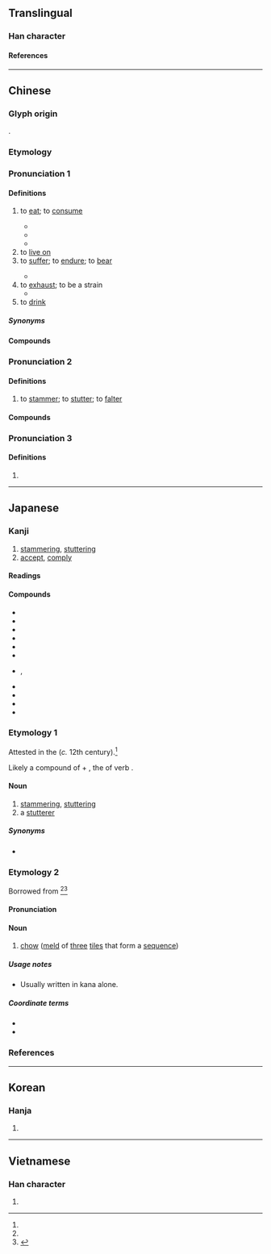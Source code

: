 {{also|喫}}
{{character info/new}}
==Translingual==
{{stroke order|strokes=6}}

===Han character===
{{Han char|rn=30|rad=口|as=03|sn=6|four=68017|canj=RON|ids=⿰口乞}}

====References====
{{Han ref|kx=0174.170|dkj=03280|dj=0387.100|hdz=10579.050|uh=5403}}

----

==Chinese==

===Glyph origin===
{{Han etym}}
{{Han compound|口|乞|ls=psc|c1=s|c2=p}}.
{{zh-wp}}

===Etymology===
{{rfe|zh|how are the different pronunciations related? to stutter > to eat one's sounds (Schuessler, 2007)? STEDT seems to relate "to eat" to *m-dz(y)a-k/n/t/s (EAT / FOOD / FEED / RICE)}}

===Pronunciation 1===
{{zh-forms|t2=喫|alt=切-Shanghai,吔:jaak3}}
{{zh-pron
|m=chī
|m-s=ci2
|dg=чы1
|c=hek3,jaak3
|c_note=jaak3 - colloquial
|c-t=hiak1
|g=qiah6
|g_note=Often written as {{lang|zh|喫}}
|j=ceh4
|mn=xm,qz,zz:khit/xm:khek/qz:khiak
|mn-t=ngeg4
|w=4qiq
|x=qia6
|mc=
|ma=y
|cat=v
}}

====Definitions====
{{zh-hanzi}}

# to [[eat]]; to [[consume]]
#: {{zh-x|他 很 喜歡 吃飯。|He loves to '''eat'''.}}
#: {{zh-x|你 吃飯 了 嗎？|Have you eaten? (also a greeting)}}
#* {{zh-x|你 吃 過 飯 嗎？|Have you eaten? (also a greeting)}}
#* {{zh-x|儂 飯 吃 過 了 𠲎？|Have you eaten? (also a greeting)|SH}}
#* {{zh-x|排 排 坐，吃 果果。|Let's sit together and '''eat''' fruits.|C|ref={{lang|zh|《排排坐》}}, traditional children's song}}
# to [[live on]]
# to [[suffer]]; to [[endure]]; to [[bear]]
#: {{zh-x|吃苦|to endure hardship}}
#: {{zh-x|吃虧|to suffer losses, to be at a disadvantage}}
#* {{zh-x|他 胸口 吃 了 一 槍。|He '''took''' a bullet in the chest.}}
# to [[exhaust]]; to be a strain
#* {{zh-x|@Chrome 吃 內存。|Chrome is a memory '''hog'''.}}
# to [[drink]]

=====Synonyms=====
{{zh-dial}}
{{zh-dial|喝}}

====Compounds====
{{zh-der|吃白飯|吃白眼|吃敗仗|吃飽|吃飽了撐的|吃閉門羹|吃不到|吃不得|吃不動|吃不慣|吃不好|吃不開|吃不來|吃不了，兜著走|吃不了|吃不起|吃不上|吃不透|吃不下|吃不消|吃不住|吃茶|吃吃喝喝|吃醋|吃大鍋飯|吃刀|吃得開|吃得苦中苦，方為人上人|吃得來|吃得了|吃得下|吃得消|吃得住|吃掉|吃定心丸|吃豆腐|吃獨食|吃兒|吃耳光|吃飯|吃乾醋|吃乾飯|吃功夫|吃官司|吃管子|吃慣|吃好|吃喝兒|吃喝嫖賭|吃喝玩樂|吃黑棗兒|吃後悔藥|吃花酒|吃皇糧|吃回扣|吃回頭草|吃葷|吃貨|吃緊|吃勁|吃驚|吃酒|吃開口飯|吃糠咽菜|吃客|吃空額|吃苦|吃苦頭|吃虧|吃勞保|吃老本|吃纍|吃裏爬外|吃力|吃零食|吃零嘴|吃碼頭|吃悶虧|吃膩|吃偏飯|吃槍藥|吃槍子|吃青|吃青春飯|吃請|吃人家的嘴軟，拿人家的手短|吃軟不吃硬|吃軟飯|吃傷|吃商品糧|吃食|吃食堂|吃水|吃水不忘掘井人|吃素|吃透|吃席|吃喜酒|吃閒飯|吃現成飯|吃相|吃香|吃小虧，占大便宜|吃小灶|吃心|吃鴨蛋|吃啞巴虧|吃一驚|吃一塹，長一智|吃贓|吃齋|吃著碗裏，望著鍋裏|吃重|吃主|吃住|吃租|吃嘴|吃罪|街頭小吃|吃口|吃味兒|吃板刀麵|吃葷飯|吃香喝辣|一魚兩吃|吃糧|吃太平飯|吃燒餅|吃十方|吃寡醋|吃人兒的|吃醋爭風|天狗吃月|吃眼前虧|吃瓦片兒|吃受|吃大戶|吃錯藥|吃交|吃掛絡兒|中吃|吃法|吃寡酒|叫吃|吃館子|倒吃甘蔗|吃火鍋|坐吃山空|吃閒話|吃釘子|吃醋撚酸|吃癟|吃不服|吃賠賬|吃盡當光|吃齋唸佛|吃夜草|吃案|吃喝不分|吃一看二|吃藥|大吃大喝|吃勞金|吞吃|吃私|吃土|吃排頭|吃空茶|吃傷了|吃了秤砣|吃苦耐勞|吃啞吧虧|吃敲才|吃地面|幫狗吃食|吃床腿|吃飯傢伙|坐吃山崩|吃飛醋|幫虎吃食|吃辣麵|吃得光|吃水線|小吃|一雞三吃|吃喜|吃洋飯|吃自來食|吃白食|寅吃卯糧|吃拜拜|吃排落|好吃懶做|好吃|吃惱|夯吃|不吃虧|吃自在飯|吃生活|大吃大嚼|大吃一驚|大吃|吃醋拈酸|吃得|吃舊鍋粥|吃大項|吃人|吃飯防噎|吃煙|吃現成|吃螺絲|少吃無著|吃墨船兒|吃飯家伙|吃裡爬外|吃裡扒外|吃衙門飯|吃紅|吃碰|吃棒|吃本|吃子孫飯|吃味|吃到飽|吃偏食|吃人蟲|吃牌|吃釘板|吃合家歡|吃教|吃死飯|吃犒勞|吃派飯|偷吃|嘴吃屎|吃冤枉|狗吃屎|死吃死嚼|撩蜂吃螫|白吃白住|混吃混玩|搶生吃|應卯吃糧|放牛吃草|禮教吃人|白吃白喝|爭鋒吃醋|百吃不厭|手面賺吃|白吃|生吃|爭風吃醋|獨吃自痾|狗吃熱屎|添案小吃|拈酸吃醋|混飯吃|抹嘴吃|暗吃一驚|濫吃濫用|搪酒吃|狼吃幞頭|穩吃三注|零吃|自找苦吃|貪吃|黑吃黑|討吃|通吃|老大吃驚|靠山吃山|自討苦吃|賞口飯吃|貪吃懶做|蟲吃牙}}

===Pronunciation 2===
{{zh-forms}}
{{zh-pron
|m=吃,2a=y
|m-s=
|c=hek3,gat1
|mn=xm,qz:gut
|mn-t=geh4
|dial=n
|mc=y
|oc=y
|ma=y
|cat=v
}}

====Definitions====
{{zh-hanzi}}

# to [[stammer]]; to [[stutter]]; to [[falter]]
#: {{zh-x|口吃|to stammer, to stutter}}

====Compounds====
{{zh-der|fold=1|口吃|吃口令|吃子|蹇吃|鄧艾吃}}

===Pronunciation 3===
{{zh-forms}}
{{zh-pron
|m=qī,jí,1nb=Mainland,2nb=Taiwan
|c=hat1
|mn=xm,qz:khit
|dial=n
|ma=y
|cat=
}}

====Definitions====
{{zh-hanzi}}

# {{zh-only|吃吃|qīqī}}

{{zh-cat|Beginning}}

----

==Japanese==

===Kanji===
{{ja-kanji|grade=|rs=口03}}

# [[stammer]]ing, [[stutter]]ing
# [[accept]], [[comply]]

====Readings====
{{ja-readings
|goon=こち
|kanon=きつ
|kun=きっ-する<きつ-する, ども-り, ども-る
}}

====Compounds====
{{der-top}}
* {{ja-r|吃驚|きっきょう}}
* {{ja-r|吃緊|きっきん}}
* {{ja-r|吃水|きっすい}}
* {{ja-r|吃相|きっそう}}
* {{ja-r|吃音|きつおん}}
* {{ja-r|吃%語|きつ%ご}}
* {{ja-r|吃吃|きつきつ|rom=-}}, {{ja-r|吃々|きつきつ}}
* {{ja-r|吃又|^どもまた}}
* {{ja-r|吃逆|しゃっくり}}
* {{ja-r|小%吃|シァオ%チー}}
* {{ja-r|吃驚|びっくり}}
{{der-bottom}}

===Etymology 1===
{{ja-kanjitab|ままなき|yomi=irr}}

Attested in the ''{{w|Ruiju Myōgishō}}'' (''c.'' 12th century).<ref name="DJR"/>

Likely a compound of {{m|ja|儘|tr=mama||[[remain]]ing at a certain [[state]]}} + {{m|ja|泣き|tr=naki}}, the {{m|ja|連用形|tr=ren'yōkei||stem or continuative form}} of verb {{m|ja|泣く|tr=naku||to [[cry]]}}. {{rfv-etymology|ja}}

====Noun====
{{ja-noun|ままなき}}

# [[stammer]]ing, [[stutter]]ing
# a [[stutterer]]

=====Synonyms=====
* {{ja-r|吃り|どもり}}

===Etymology 2===
{{ja-kanjitab|ちー|yomi=irr}}
Borrowed from {{bor|ja|cmn|吃|tr=chī|lit=to [[eat]]|sort=ちー}}<ref name="DJR"/><ref name="DJS">{{R:Daijisen}}</ref>

====Pronunciation====
{{ja-pron|y=i|チー|acc=1|acc_ref=DJR}}

====Noun====
{{ja-noun|チー}}

# {{lb|ja|mahjong|sort=ちー}} [[chow]] ([[meld]] of [[three]] [[tiles]] that form a [[sequence]])

=====Usage notes=====
* Usually written in kana alone.

=====Coordinate terms=====
* {{ja-r|碰|ポン|[[pung]]}}
* {{ja-r|槓|カン|[[kong]]}}

===References===
<references/>

----

==Korean==

===Hanja===
{{ko-hanja|hangeul=흘}}

# {{defn|ko|sort=口03}}

----

==Vietnamese==

===Han character===
{{vi-hantu|[[khật]], [[hấc]], [[hất]], [[hớt]], [[ngát]], [[ngặt]], [[ngật]], [[ực]], [[cật]]|rs=口03}}

# {{defn|vi|sort=口03}}